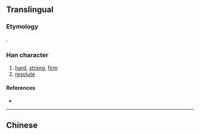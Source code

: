 {{also|堅}}
==Translingual==
{{zh-hanzi-box|坚|[[堅]]}}
===Etymology===
{{Han simp|堅|f=臣|t=⿰丨丨}}.

===Han character===
{{Han char|rn=32|rad=土|as=04|sn=7|four=|canj=中水土 (LEG)}}

# [[hard]], [[strong]], [[firm]]
# [[resolute]]

====References====
* {{Han ref|kx=0226.101|dkj=04963|dj=0461.180|hdz=10422.140|uh=575A|ud=22362}}

----

==Chinese==
{{zh-see|堅}}